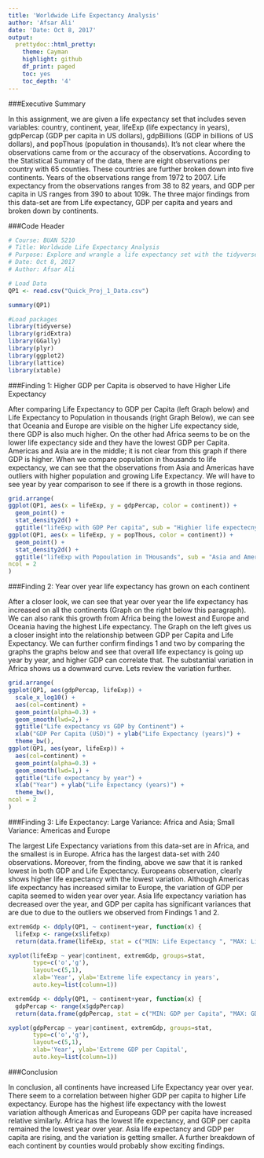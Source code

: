 ```yaml
---
title: 'Worldwide Life Expectancy Analysis'
author: 'Afsar Ali'
date: 'Date: Oct 8, 2017'
output:
  prettydoc::html_pretty:
    theme: Cayman
    highlight: github
    df_print: paged
    toc: yes
    toc_depth: '4'
---
```


###Executive Summary

In this assignment, we are given a life expectancy set that includes seven variables: country, continent, year, lifeExp (life expectancy in years), gdpPercap (GDP per capita in US dollars), gdpBillions (GDP in billions of US dollars), and popThous (population in thousands).  It's not clear where the observations came from or the accuracy of the observations. According to the Statistical Summary of the data, there are eight observations per country with 65 counties. These countries are further broken down into five continents. Years of the observations range from 1972 to 2007. Life expectancy from the observations ranges from 38 to 82 years, and GDP per capita in US ranges from 390 to about 109k. The three major findings from this data-set are from Life expectancy, GDP per capita and years and broken down by continents. 

###Code Header

```r
# Course: BUAN 5210
# Title: Worldwide Life Expectancy Analysis
# Purpose: Explore and wrangle a life expectancy set with the tidyverse packages
# Date: Oct 8, 2017
# Author: Afsar Ali
```


```r
# Load Data
QP1 <- read.csv("Quick_Proj_1_Data.csv")

summary(QP1)
```

```r
#Load packages
library(tidyverse)
library(gridExtra)
library(GGally)
library(plyr)
library(ggplot2)
library(lattice)
library(xtable)
```

###Finding 1: Higher GDP per Capita is observed to have Higher Life Expectancy 


After comparing Life Expectancy to GDP per Capita (left Graph below) and Life Expectancy to Population in thousands (right Graph Below), we can see that Oceania and Europe are visible on the higher Life expectancy side, there GDP is also much higher. On the other had Africa seems to be on the lower life expectancy side and they have the lowest GDP per Capita. Americas and Asia are in the middle; it is not clear from this graph if there GDP is higher. When we compare population in thousands to life expectancy, we can see that the observations from Asia and Americas have outliers with higher population and growing Life Expectancy. We will have to see year by year comparison to see if there is a growth in those regions.  


```r
grid.arrange(
ggplot(QP1, aes(x = lifeExp, y = gdpPercap, color = continent)) +
  geom_point() +
  stat_density2d() +
  ggtitle("lifeExp with GDP Per capita", sub = "Highier life expectecny with Higer GDP"),
ggplot(QP1, aes(x = lifeExp, y = popThous, color = continent)) +
  geom_point() +
  stat_density2d() +
  ggtitle("lifeExp with Popoulation in THousands", sub = "Asia and Americas has outliers"),
ncol = 2
)
```

###Finding 2: Year over year life expectancy has grown on each continent 

After a closer look, we can see that year over year the life expectancy has increased on all the continents (Graph on the right below this paragraph). We can also rank this growth from Africa being the lowest and Europe and Oceania having the highest Life expectancy. The Graph on the left gives us a closer insight into the relationship between GDP per Capita and Life Expectancy. We can further confirm findings 1 and two by comparing the graphs the graphs below and see that overall life expectancy is going up year by year, and higher GDP can correlate that. The substantial variation in Africa shows us a downward curve. Lets review the variation further. 


```r
grid.arrange(
ggplot(QP1, aes(gdpPercap, lifeExp)) +
  scale_x_log10() +
  aes(col=continent) + 
  geom_point(alpha=0.3) + 
  geom_smooth(lwd=2,) +
  ggtitle("Life expectancy vs GDP by Continent") +
  xlab("GDP Per Capita (USD)") + ylab("Life Expectancy (years)") +
  theme_bw(),
ggplot(QP1, aes(year, lifeExp)) +
  aes(col=continent) + 
  geom_point(alpha=0.3) + 
  geom_smooth(lwd=1,) +
  ggtitle("Life expectancy by year") + 
  xlab("Year") + ylab("Life Expectancy (years)") +
  theme_bw(),
ncol = 2
)

```

###Finding 3: Life Expectancy: Large Variance: Africa and Asia; Small Variance: Americas and Europe

The largest Life Expectancy variations from this data-set are in Africa, and the smallest is in Europe. Africa has the largest data-set with 240 observations. Moreover, from the finding, above we saw that it is ranked lowest in both GDP and Life Expectancy. Europeans observation, clearly shows higher life expectancy with the lowest variation. Although Americas life expectancy has increased similar to Europe, the variation of GDP per capita seemed to widen year over year. Asia life expectancy variation has decreased over the year, and GDP per capita has significant variances that are due to due to the outliers we observed from Findings 1 and 2. 

```r

extremGdp <- ddply(QP1, ~ continent+year, function(x) {
  lifeExp <- range(x$lifeExp)
  return(data.frame(lifeExp, stat = c("MIN: Life Expectancy ", "MAX: Life Expectancy ")))})

xyplot(lifeExp ~ year|continent, extremGdp, groups=stat,
       type=c('o','g'),
       layout=c(5,1),
       xlab='Year', ylab='Extreme life expectancy in years',
       auto.key=list(column=1))

```

```r

extremGdp <- ddply(QP1, ~ continent+year, function(x) {
  gdpPercap <- range(x$gdpPercap)
  return(data.frame(gdpPercap, stat = c("MIN: GDP per Capita", "MAX: GDP per Capita")))})

xyplot(gdpPercap ~ year|continent, extremGdp, groups=stat,
       type=c('o','g'),
       layout=c(5,1),
       xlab='Year', ylab='Extreme GDP per Capital',
       auto.key=list(column=1))

```


###Conclusion 

In conclusion, all continents have increased Life Expectancy year over year. There seem to a correlation between higher GDP per capita to higher Life expectancy. Europe has the highest life expectancy with the lowest variation although Americas and Europeans GDP per capita have increased relative similarly. Africa has the lowest life expectancy, and GDP per capita remained the lowest year over year.  Asia life expectancy and GDP per capita are rising, and the variation is getting smaller. A further breakdown of each continent by counties would probably show exciting findings.



